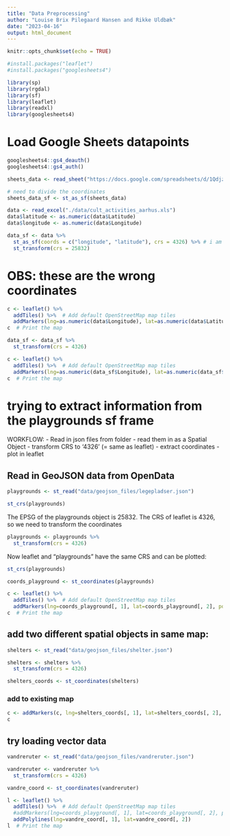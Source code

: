 ```yaml
---
title: "Data Preprocessing"
author: "Louise Brix Pilegaard Hansen and Rikke Uldbæk"
date: "2023-04-16"
output: html_document
---
```


```r
knitr::opts_chunk$set(echo = TRUE)

#install.packages("leaflet")
#install.packages("googlesheets4")
```

```r
library(sp)
library(rgdal)
library(sf)
library(leaflet)
library(readxl)
library(googlesheets4)
```

# Load Google Sheets datapoints

```r
googlesheets4::gs4_deauth()
googlesheets4::gs4_auth()

sheets_data <- read_sheet("https://docs.google.com/spreadsheets/d/1Qdjz-TU4ispjOAkpdMw9b8wGRgpLUHeg3CjE4lzD-iQ/edit#gid=0", range = "AarhusData")

# need to divide the coordinates
sheets_data_sf <- st_as_sf(sheets_data)
```


```r
data <- read_excel("./data/cult_activities_aarhus.xls")
data$latitude <- as.numeric(data$Latitude)
data$longitude <- as.numeric(data$Longitude)
```

```r
data_sf <- data %>% 
  st_as_sf(coords = c("longitude", "latitude"), crs = 4326) %>% # i am setting, NOT transforming the CRS here. 4326 because it is longlat = unprojected crs
  st_transform(crs = 25832)
```

# OBS: these are the wrong coordinates
```r
c <- leaflet() %>%
  addTiles() %>%  # Add default OpenStreetMap map tiles
  addMarkers(lng=as.numeric(data$Longitude), lat=as.numeric(data$Latitude), popup=data$Placename)
c  # Print the map
```

```r
data_sf <- data_sf %>% 
  st_transform(crs = 4326)
```

```r
c <- leaflet() %>%
  addTiles() %>%  # Add default OpenStreetMap map tiles
  addMarkers(lng=as.numeric(data_sf$Longitude), lat=as.numeric(data_sf$Latitude), popup=data_sf$Placename)
c  # Print the map
```


# trying to extract information from the playgrounds sf frame

WORKFLOW: 
- Read in json files from folder
- read them in as a Spatial Object
- transform CRS to '4326' (= same as leaflet)
- extract coordinates
- plot in leaflet



## Read in GeoJSON data from OpenData

```r
playgrounds <- st_read("data/geojson_files/legepladser.json")
```

```r
st_crs(playgrounds)
```

The EPSG of the playgrounds object is 25832. The CRS of leaflet is 4326, so we need to transform the coordinates

```r
playgrounds <- playgrounds %>% 
  st_transform(crs = 4326)
```

Now leaflet and "playgrounds" have the same CRS and can be plotted:
```r
st_crs(playgrounds)
```

```r
coords_playground <- st_coordinates(playgrounds)

c <- leaflet() %>%
  addTiles() %>%  # Add default OpenStreetMap map tiles
  addMarkers(lng=coords_playground[, 1], lat=coords_playground[, 2], popup = playgrounds$lokation)
c  # Print the map
```

## add two different spatial objects in same map:

```r
shelters <- st_read("data/geojson_files/shelter.json")

shelters <- shelters %>% 
  st_transform(crs = 4326)

shelters_coords <- st_coordinates(shelters)
```

### add to existing map
```r
c <- addMarkers(c, lng=shelters_coords[, 1], lat=shelters_coords[, 2], popup = shelters$navn)
c
```


## try loading vector data
```r
vandreruter <- st_read("data/geojson_files/vandreruter.json")
```
```r
vandreruter <- vandreruter %>% 
  st_transform(crs = 4326)
```

```r
vandre_coord <- st_coordinates(vandreruter)
```

```r
l <- leaflet() %>%
  addTiles() %>%  # Add default OpenStreetMap map tiles
  #addMarkers(lng=coords_playground[, 1], lat=coords_playground[, 2], popup = playgrounds$lokation)
  addPolylines(lng=vandre_coord[, 1], lat=vandre_coord[, 2])
l  # Print the map
```

